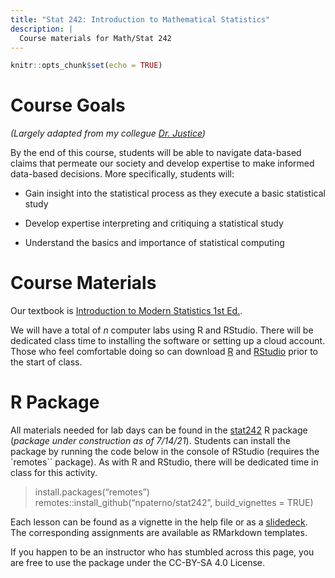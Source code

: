 ```yaml
---
title: "Stat 242: Introduction to Mathematical Statistics"
description: | 
  Course materials for Math/Stat 242
---
```


```r
knitr::opts_chunk$set(echo = TRUE)
```

# Course Goals
*(Largely adapted from my collegue [Dr. Justice](https://sites.google.com/plu.edu/njustice/courses/stat-242?authuser=0))*

By the end of this course, students will be able to navigate data-based claims that permeate our society and develop expertise to make informed data-based decisions. More specifically, students will:

* Gain insight into the statistical process as they execute a basic statistical study

* Develop expertise interpreting and critiquing a statistical study

* Understand the basics and importance of statistical computing

# Course Materials

Our textbook is [Introduction to Modern Statistics 1st Ed.](https://openintro-ims.netlify.app/index.html).

We will have a total of *n* computer labs using R and RStudio. There will be dedicated class time to installing the software or setting up a cloud account. Those who feel comfortable doing so can download [R](https://cran.r-project.org) and [RStudio](https://www.rstudio.com/download) prior to the start of class.

# R Package 
All materials needed for lab days can be found in the [stat242](https://www.github.com/npaterno/stat242) R package (*package under construction as of 7/14/21*). Students can install the package by running the code below in the console of RStudio (requires the `remotes`` package). As with R and RStudio, there will be dedicated time in class for this activity. 

> install.packages("remotes")
> remotes::install_github("npaterno/stat242", build_vignettes = TRUE)

Each lesson can be found as a vignette in the help file or as a [slidedeck](https://npaterno.github.io/left_coast_stats/slides). The corresponding assignments are available as RMarkdown templates.

If you happen to be an instructor who has stumbled across this page, you are free to use the package under the CC-BY-SA 4.0 License.